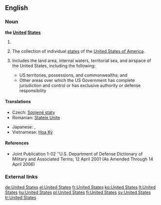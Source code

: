 ==English==

===Noun===
'''the [[united|United]] [[states|States]]'''

# {{context|singular}} {{form of|shortened form|the [[United States of America]]}}
# {{context|plural}} The collection of individual [[state]]s of the [[United States of America]].
# {{Military}} Includes the land area, internal waters, territorial sea, and airspace of the United States, including the following:
#* US territories, possessions, and commonwealths; and
#* Other areas over which the US Government has complete jurisdiction and control or has exclusive authority or defense responsibility

====Translations====
{{trans-top|The United States of America}}
* Czech: [[Spojené státy]] {{m|p}}
*Romanian: [[Statele Unite]] {{f|p}}
{{trans-mid}}
* Japanese: {{t|ja|合衆国|tr=Gasshūkoku|sc=Jpan}}, {{t|ja|アメリカ合衆国|tr=Amerika Gasshūkoku|sc=Jpan}}
* Vietnamese: [[Hoa Kỳ]]
{{trans-bot}}

====References====
*Joint Publication 1-02 ''U.S. Department of Defense Dictionary of Military and Associated Terms; 12 April 2001 (As Amended Through 14 April 2006)

===External links===
{{projectlinks
|pedia
|commons
|news
|quotes
}}

[[de:United States]]
[[el:United States]]
[[fr:United States]]
[[ko:United States]]
[[lt:United States]]
[[hu:United States]]
[[pl:United States]]
[[fi:United States]]
[[sv:United States]]
[[tr:United States]]